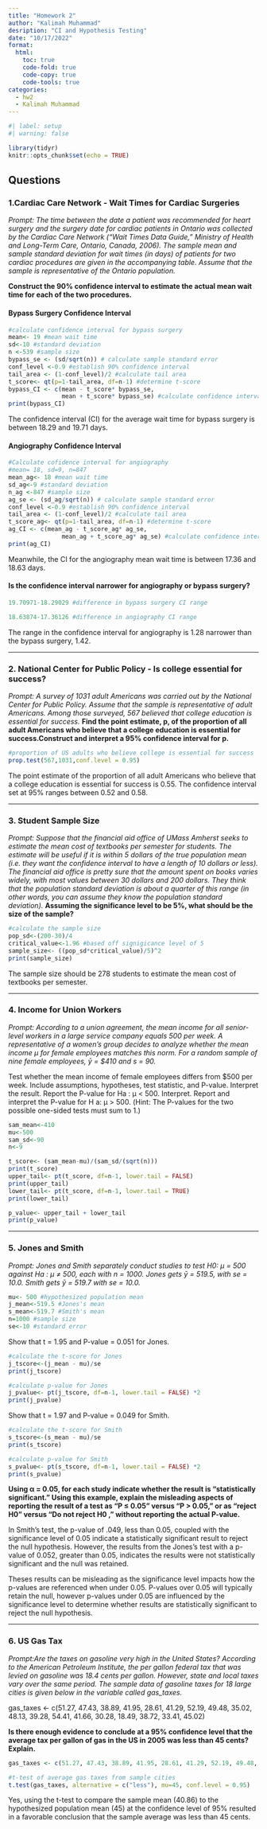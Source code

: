 ---
title: "Homework 2"
author: "Kalimah Muhammad"
desription: "CI and Hypothesis Testing"
date: "10/17/2022"
format:
  html:
    toc: true
    code-fold: true
    code-copy: true
    code-tools: true
categories:
  - hw2
  - Kalimah Muhammad
---

```{r}
#| label: setup
#| warning: false

library(tidyr)
knitr::opts_chunk$set(echo = TRUE)
```

## Questions

### 1.Cardiac Care Network - Wait Times for Cardiac Surgeries
*Prompt: The time between the date a patient was recommended for heart surgery and the surgery date for cardiac patients in Ontario was collected by the Cardiac Care Network (“Wait Times Data Guide,” Ministry of Health and Long-Term Care, Ontario, Canada, 2006). The sample mean and sample standard deviation for wait times (in days) of patients for two cardiac procedures are given in the accompanying table. Assume that the sample is representative of the Ontario population.*

**Construct the 90% confidence interval to estimate the actual mean wait time for each of the two procedures.** 

#### Bypass Surgery Confidence Interval

```{r}
#calculate confidence interval for bypass surgery
mean<- 19 #mean wait time
sd<-10 #standard deviation
n <-539 #sample size
bypass_se <- (sd/sqrt(n)) # calculate sample standard error 
conf_level <-0.9 #establish 90% confidence interval
tail_area <- (1-conf_level)/2 #calculate tail area
t_score<- qt(p=1-tail_area, df=n-1) #determine t-score
bypass_CI <- c(mean - t_score* bypass_se,
               mean + t_score* bypass_se) #calculate confidence interval
print(bypass_CI)
```

The confidence interval (CI) for the average wait time for bypass surgery is between 18.29 and 19.71 days. 

#### Angiography Confidence Interval

```{r}
#Calculate cofidence interval for angiography
#mean= 18, sd=9, n=847
mean_ag<- 18 #mean wait time
sd_ag<-9 #standard deviation
n_ag <-847 #sample size
ag_se <- (sd_ag/sqrt(n)) # calculate sample standard error 
conf_level <-0.9 #establish 90% confidence interval
tail_area <- (1-conf_level)/2 #calculate tail area
t_score_ag<- qt(p=1-tail_area, df=n-1) #determine t-score
ag_CI <- c(mean_ag - t_score_ag* ag_se,
               mean_ag + t_score_ag* ag_se) #calculate confidence interval
print(ag_CI)
```

Meanwhile, the CI for the angiography mean wait time is between 17.36 and 18.63 days. 

#### Is the confidence interval narrower for angiography or bypass surgery?

```{r}
19.70971-18.29029 #difference in bypass surgery CI range

18.63874-17.36126 #difference in angiography CI range
```

The range in the confidence interval for angiography is 1.28 narrower than the bypass surgery, 1.42.

***

### 2. National Center for Public Policy - Is college essential for success?
*Prompt: A survey of 1031 adult Americans was carried out by the National Center for Public Policy. Assume that the sample is representative of adult Americans. Among those surveyed, 567 believed that college education is essential for success.*
**Find the point estimate, p, of the proportion of all adult Americans who believe that a college education is essential for success.Construct and interpret a 95% confidence interval for p.**

```{r}
#proportion of US adults who believe college is essential for success
prop.test(567,1031,conf.level = 0.95)
```
The point estimate of the proportion of all adult Americans who believe that a college education is essential for success is 0.55. The confidence interval set at 95% ranges between 0.52 and 0.58.

***

### 3. Student Sample Size
*Prompt: Suppose that the financial aid office of UMass Amherst seeks to estimate the mean cost of textbooks per semester for students. The estimate will be useful if it is within 5 dollars of the true population mean (i.e. they want the confidence interval to have a length of 10 dollars or less). The financial aid office is pretty sure that the amount spent on books varies widely, with most values between 30 dollars and 200 dollars. They think that the population standard deviation is about a quarter of this range (in other words, you can assume they know the population standard deviation).* **Assuming the significance level to be 5%, what should be the size of the sample?**

```{r}
#calculate the sample size
pop_sd<-(200-30)/4
critical_value<-1.96 #based off signigicance level of 5
sample_size<- ((pop_sd*critical_value)/5)^2 
print(sample_size)
```
The sample size should be 278 students to estimate the mean cost of textbooks per semester. 

***

### 4. Income for Union Workers
*Prompt: According to a union agreement, the mean income for all senior-level workers in a large service company equals 500 per week. A representative of a women’s group decides to analyze whether the mean income μ for female employees matches this norm. For a random sample of nine female employees, ȳ = $410 and s = 90.*

Test whether the mean income of female employees differs from $500 per week. Include assumptions, hypotheses, test statistic, and P-value. Interpret the result.
Report the P-value for Ha : μ < 500. Interpret.
Report and interpret the P-value for H a: μ > 500.
(Hint: The P-values for the two possible one-sided tests must sum to 1.)


```{r}
sam_mean<-410
mu<-500
sam_sd<-90
n<-9

t_score<- (sam_mean-mu)/(sam_sd/(sqrt(n)))
print(t_score)
upper_tail<- pt(t_score, df=n-1, lower.tail = FALSE)
print(upper_tail)
lower_tail<- pt(t_score, df=n-1, lower.tail = TRUE)
print(lower_tail)

p_value<- upper_tail + lower_tail
print(p_value)
```

***

### 5. Jones and Smith
*Prompt: Jones and Smith separately conduct studies to test H0: μ = 500 against Ha : μ ≠ 500, each with n = 1000. Jones gets ȳ = 519.5, with se = 10.0. Smith gets ȳ = 519.7 with se = 10.0.*

```{r}
mu<- 500 #hypothesized population mean
j_mean<-519.5 #Jones's mean
s_mean<-519.7 #Smith's mean
n=1000 #sample size
se<-10 #standard error
```

Show that t = 1.95 and P-value = 0.051 for Jones. 
```{r}
#calculate the t-score for Jones
j_tscore<-(j_mean - mu)/se
print(j_tscore)

#calculate p-value for Jones
j_pvalue<- pt(j_tscore, df=n-1, lower.tail = FALSE) *2
print(j_pvalue)
```

Show that t = 1.97 and P-value = 0.049 for Smith.
```{r}
#calculate the t-score for Smith
s_tscore<-(s_mean - mu)/se
print(s_tscore)

#calculate p-value for Smith
s_pvalue<- pt(s_tscore, df=n-1, lower.tail = FALSE) *2
print(s_pvalue)
```

**Using α = 0.05, for each study indicate whether the result is “statistically significant.” Using this example, explain the misleading aspects of reporting the result of a test as “P ≤ 0.05” versus “P > 0.05,” or as “reject H0” versus “Do not reject H0 ,” without reporting the actual P-value.**

In Smith's test, the p-value of .049, less than 0.05, coupled with the significance level of 0.05 indicate a statistically significant result to reject the null hypothesis. However, the results from the Jones's test with a p-value of 0.052, greater than 0.05, indicates the results were not statistically significant and the null was retained. 

Theses results can be misleading as the significance level impacts  how the p-values are referenced when under 0.05. P-values over 0.05 will typically retain the null, however p-values under 0.05 are influenced by the significance level to determine whether results are statistically significant to reject the null hypothesis.

***

### 6. US Gas Tax
*Prompt:Are the taxes on gasoline very high in the United States? According to the American Petroleum Institute, the per gallon federal tax that was levied on gasoline was 18.4 cents per gallon. However, state and local taxes vary over the same period. The sample data of gasoline taxes for 18 large cities is given below in the variable called gas_taxes.*

gas_taxes <- c(51.27, 47.43, 38.89, 41.95, 28.61, 41.29, 52.19, 49.48, 35.02, 48.13, 39.28, 54.41, 41.66, 30.28, 18.49, 38.72, 33.41, 45.02)

**Is there enough evidence to conclude at a 95% confidence level that the average tax per gallon of gas in the US in 2005 was less than 45 cents? Explain.**

```{r}
gas_taxes <- c(51.27, 47.43, 38.89, 41.95, 28.61, 41.29, 52.19, 49.48, 35.02, 48.13, 39.28, 54.41, 41.66, 30.28, 18.49, 38.72, 33.41, 45.02)

#t-test of average gas taxes from sample cities
t.test(gas_taxes, alternative = c("less"), mu=45, conf.level = 0.95)
```
Yes, using the t-test to compare the sample mean (40.86) to the hypothesized population mean (45) at the confidence level of 95% resulted in a favorable conclusion that the sample average was less than 45 cents. 